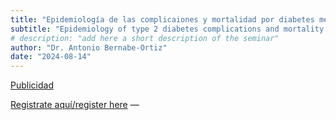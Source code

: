 ```yaml
---
title: "Epidemiología de las complicaiones y mortalidad por diabetes mellitus tipo 2: datos de Latino-América"
subtitle: "Epidemiology of type 2 diabetes complications and mortality: data from Latin-America" 
# description: "add here a short description of the seminar" 
author: "Dr. Antonio Bernabe-Ortiz"
date: "2024-08-14"
---
```


[Publicidad](2024-08-14.pdf)

[Registrate aquí/register
here](https://aarhusuniversity.zoom.us/meeting/register/u5Ysc-GppjgvEtyz85LgCmpYzBaJLNHNA843)
---
